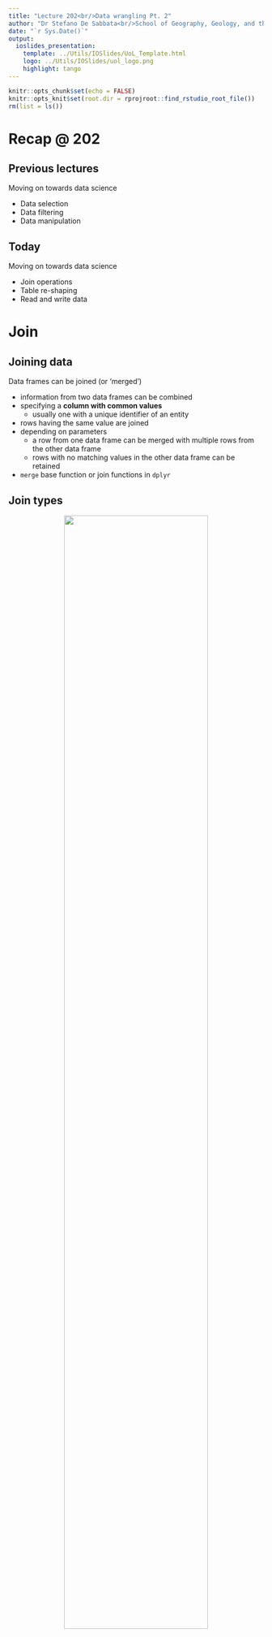 ```yaml
---
title: "Lecture 202<br/>Data wrangling Pt. 2"
author: "Dr Stefano De Sabbata<br/>School of Geography, Geology, and the Env.<br/><a href=\"mailto:s.desabbata@le.ac.uk\">s.desabbata&commat;le.ac.uk</a> &vert; <a href=\"https://twitter.com/maps4thought\">&commat;maps4thought</a><br/><a href=\"https://github.com/sdesabbata/GY7702\">github.com/sdesabbata/GY7702</a> licensed under <a href=\"https://www.gnu.org/licenses/gpl-3.0.html\">GNU GPL v3.0</a>"
date: "`r Sys.Date()`"
output:
  ioslides_presentation:
    template: ../Utils/IOSlides/UoL_Template.html
    logo: ../Utils/IOSlides/uol_logo.png
    highlight: tango
---
```


```r
knitr::opts_chunk$set(echo = FALSE)
knitr::opts_knit$set(root.dir = rprojroot::find_rstudio_root_file())
rm(list = ls())
```



# Recap @ 202



## Previous lectures

Moving on towards data science

- Data selection
- Data filtering
- Data manipulation



## Today

Moving on towards data science

- Join operations
- Table re-shaping
- Read and write data


# Join



## Joining data

Data frames can be joined (or 'merged')

- information from two data frames can be combined
- specifying a **column with common values**
    - usually one with a unique identifier of an entity
- rows having the same value are joined
- depending on parameters
    - a row from one data frame can be merged with multiple rows from the other data frame
    - rows with no matching values in the other data frame can be retained
- `merge` base function or join functions in `dplyr`



## Join types

<center>
 ![](Images/joins.png){width=75%}
 
<br/>
<font size="4">
<a href="https://www.codeproject.com/articles/33052/visual-representation-of-sql-joins">by C.L. Moffatt</a>, licensed under <a href="https://www.codeproject.com/info/cpol10.aspx">The Code Project Open License (CPOL)</a>
</font>
<center>


## Example

```r
employees <- data.frame(
  Name = c("Maria", "Pete", "Sarah", "Jo"),
  Age = c(47, 34, 32, 25),
  Role = c("Professor", "Researcher", "Researcher", "Postgrad")
)

city_of_birth <-data.frame(
  Name = c("Maria", "Pete", "Sarah", "Mel"),
  City = c("Barcelona", "London", "Boston", "Los Angeles")
)
```

## Example

```r
library(knitr)

kable(employees)
```

<br/>

```r
kable(city_of_birth)
```


## dplyr::full_join

`dplyr` provides [a series of join functions](https://dplyr.tidyverse.org/reference/join.html)

```r
library(tidyverse)
```

- `full_join` combines all the available data

```r
employees %>% full_join(
  city_of_birth,
  by = c("Name" = "Name") # join columns
  ) %>%
  kable()
```



## dplyr::left_join

- `left_join` keeps all the data from the **left** table
  - using `%>%`, that's the data *"coming down the pipe"*
- rows from the right table without a match are dropped

```r
employees %>% left_join(
  city_of_birth,
  by = c("Name" = "Name") # join columns
  ) %>%
  kable()
```



## dplyr::right_join

- `right_join` keeps all the data from the **right** table
    - using `%>%`, that's the data provided as an argument
- rows from the left table without a match are dropped

```r
employees %>% right_join(
  city_of_birth,
  by = c("Name" = "Name") # join columns
  ) %>%
  kable()
```



## dplyr::inner_join

- `inner_join` keeps only rows that have a match in both tables
- rows without a match are dropped

```r
employees %>% inner_join(
  city_of_birth,
  by = c("Name" = "Name") # join columns
  ) %>%
  kable()
```



# Re-shape


## Wide data

This is the most common approach 

- each real-world entity is represented by *one single row*
- its attributes are represented through different columns

|City      |Population|Area|Density|
|----------|----------|----|-------|
|Leicester |   329,839|73.3|  4,500|
|Nottingham|   321,500|74.6|  4,412|



## Long data 

This is probably a less common approach, but still necessary in many cases

- each real-world entity is represented by *multiple rows*
    - each one reporting only one of its attributes
- one column indicates which attribute each row represent
- another column is used to report the value

|City      |Attribute |Value  |
|----------|----------|-------|
|Leicester |Population|329,839|
|Leicester |      Area|   73.3|
|Leicester |   Density|  4,500|
|Nottingham|Population|321,500|
|Nottingham|      Area|   74.6|
|Nottingham|   Density|  4,412|



## tidyr

The `tidyr` (pronounced *tidy-er*) library is part of `tidyverse` and it  provides functions to re-shape your data

```r
city_info_wide <- data.frame(
  City = c("Leicester", "Nottingham"),
  Population = c(329839, 321500),
  Area = c(73.3, 74.6),
  Density = c(4500, 4412)
)

kable(city_info_wide)
```



## tidyr::gather

Re-shape from *wide* to *long* format

```r
city_info_long <- city_info_wide %>%
  gather(
    -City, # exclude city names from gathering
    key = "Attribute", # name for the new key column
    value = "Value" # name for the new value column
  )
```
```r
kable(city_info_long)
```



## tidyr::spread

Rre-shape from *long* to *wide* format

```r
city_info_back_to_wide <- city_info_long %>%
  spread(
    key = "Attribute", # specify key column
    value = "Value" # specify value column
  )
```
```r
kable(city_info_back_to_wide)
```



# Read and write



## Comma Separated Values

The file `2011_OAC_Raw_uVariables_Leicester.csv`
- contains data used for the 2011 Output Area Classificagtion
- 167 variables, as well as the resulting groups
- for the city of Leicester

Extract showing only some columns

```{}
OA11CD,LSOA11CD, ... supgrpcode,supgrpname,Total_Population, ...
E00069517,E01013785, ... 6,Suburbanites,313, ...
E00169516,E01013713, ... 4,Multicultural Metropolitans,341, ...
E00169048,E01032862, ... 4,Multicultural Metropolitans,345, ...
```

The full variable names can be found in the file
- `2011_OAC_Raw_uVariables_Lookup.csv`.


## Read

The `read_csv` function of the [`readr`](https://readr.tidyverse.org/index.html) library reads a *csv* file from the path provided as the first argument


```r
leicester_2011OAC <- read_csv("2011_OAC_Raw_uVariables_Leicester.csv")

leicester_2011OAC %>% 
  select(OA11CD,LSOA11CD, supgrpcode,supgrpname,Total_Population) %>%
  top_n(3) %>%
  kable()
```

```r
leicester_2011OAC <- read_csv("~/Repos/GY7702/Data/2011_OAC_Raw_uVariables_Leicester.csv")
leicester_2011OAC %>% 
  select(OA11CD,LSOA11CD, supgrpcode,supgrpname,Total_Population) %>%
  top_n(3) %>%
  kable()
```


## Write

The function `write_csv` can be used to save a dataset to `csv`

Example:

1. **read** the 2011 OAC dataset
2. **select** a few columns
3. **filter** only those OA in the supergroup *Suburbanites* (code `6`)
4. **write** the results to a file named *Leicester_Suburbanites.csv* in your home folder

```r
read_csv("2011_OAC_Raw_uVariables_Leicester.csv") %>%
  select(OA11CD, supgrpcode, supgrpname) %>%
  filter(supgrpcode == 6) %>%
  write_csv("~/Leicester_Suburbanites.csv")
```



# Summary



## Summary

Moving on towards data science

- Join operations
- Table re-shaping
- Read and write data



## Practical session

In the practical session, we will see

- Re-shaping: long and wide formats
- Join operations
- Read and write data



## Next week


Reproducibility in (geographic) data science

- What is reproducible data analysis?
    - why is it important?
    - software engineering
    - practical principles
- Tools
    - Markdown
    - `knitr` and `rmarkdown`
    - Git